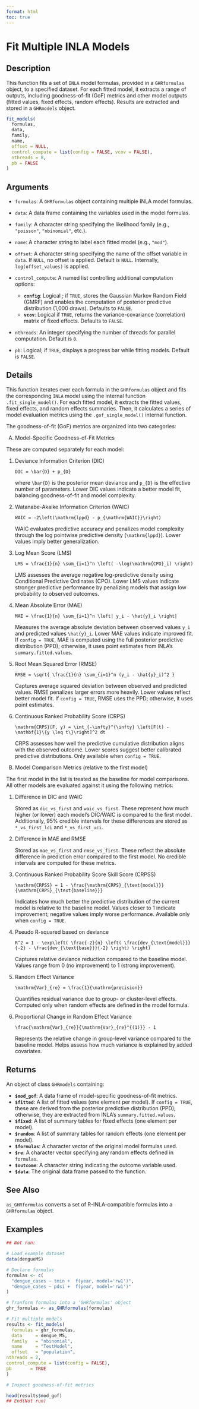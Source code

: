 ```yaml
---
format: html
toc: true
---
```


# Fit Multiple INLA Models

## Description

This function fits a set of `INLA` model formulas, provided in a `GHRformulas` object, to a specified dataset. For each fitted model, it extracts a range of outputs, including goodness-of-fit (GoF) metrics and other model outputs (fitted values, fixed effects, random effects). Results are extracted and stored in a `GHRmodels` object.

```r
fit_models(
  formulas,
  data,
  family,
  name,
  offset = NULL,
  control_compute = list(config = FALSE, vcov = FALSE),
  nthreads = 8,
  pb = FALSE
)
```

## Arguments

- `formulas`: A `GHRformulas` object containing multiple INLA model formulas.
- `data`: A data frame containing the variables used in the model formulas.
- `family`: A character string specifying the likelihood family (e.g., `"poisson"`, `"nbinomial"`, etc.).
- `name`: A character string to label each fitted model (e.g., `"mod"`).
- `offset`: A character string specifying the name of the offset variable in `data`. If `NULL`, no offset is applied. Default is `NULL`. Internally, `log(offset_values)` is applied.
- `control_compute`: A named list controlling additional computation options:
    
    - **`config`**: Logical ; if `TRUE`, stores the Gaussian Markov Random Field (GMRF) and enables the computation of posterior predictive distribution (1,000 draws). Defaults to `FALSE`.
    - **`vcov`**: Logical if `TRUE`, returns the variance-covariance (correlation) matrix of fixed effects. Defaults to `FALSE`.
- `nthreads`: An integer specifying the number of threads for parallel computation. Default is `8`.
- `pb`: Logical; if `TRUE`, displays a progress bar while fitting models. Default is `FALSE`.

## Details

This function iterates over each formula in the `GHRformulas` object and fits the corresponding `INLA` model using the internal function `.fit_single_model()`. For each fitted model, it extracts the fitted values, fixed effects, and random effects summaries. Then, it calculates a series of model evaluation metrics using the `.gof_single_model()` internal function.

The goodness-of-fit (GoF) metrics are organized into two categories:

A) Model-Specific Goodness-of-Fit Metrics

These are computed separately for each model:

1. Deviance Information Criterion (DIC)
   
   `DIC = \bar{D} + p_{D}`
   
   where `\bar{D}` is the posterior mean deviance and `p_{D}` is the effective number of parameters. Lower DIC values indicate a better model fit, balancing goodness-of-fit and model complexity.
2. Watanabe-Akaike Information Criterion (WAIC)
   
   `WAIC = -2\left(\mathrm{lppd} - p_{\mathrm{WAIC}}\right)`
   
   WAIC evaluates predictive accuracy and penalizes model complexity through the log pointwise predictive density (`\mathrm{lppd}`). Lower values imply better generalization.
3. Log Mean Score (LMS)
   
   `LMS = \frac{1}{n} \sum_{i=1}^n \left( -\log(\mathrm{CPO}_i) \right)`
   
   LMS assesses the average negative log-predictive density using Conditional Predictive Ordinates (CPO). Lower LMS values indicate stronger predictive performance by penalizing models that assign low probability to observed outcomes.
4. Mean Absolute Error (MAE)
   
   `MAE = \frac{1}{n} \sum_{i=1}^n \left| y_i - \hat{y}_i \right|`
   
   Measures the average absolute deviation between observed values `y_i` and predicted values `\hat{y}_i`. Lower MAE values indicate improved fit. If `config = TRUE`, MAE is computed using the full posterior predictive distribution (PPD); otherwise, it uses point estimates from INLA's `summary.fitted.values`.
5. Root Mean Squared Error (RMSE)
   
   `RMSE = \sqrt{ \frac{1}{n} \sum_{i=1}^n (y_i - \hat{y}_i)^2 }`
   
   Captures average squared deviation between observed and predicted values. RMSE penalizes larger errors more heavily. Lower values reflect better model fit. If `config = TRUE`, RMSE uses the PPD; otherwise, it uses point estimates.
6. Continuous Ranked Probability Score (CRPS)
   
   `\mathrm{CRPS}(F, y) = \int_{-\infty}^{\infty} \left[F(t) - \mathbf{1}\{y \leq t\}\right]^2 dt`
   
   CRPS assesses how well the predictive cumulative distribution aligns with the observed outcome. Lower scores suggest better calibrated predictive distributions. Only available when `config = TRUE`.

B) Model Comparison Metrics (relative to the first model)

The first model in the list is treated as the baseline for model comparisons. All other models are evaluated against it using the following metrics:

1. Difference in DIC and WAIC
   
   Stored as `dic_vs_first` and `waic_vs_first`. These represent how much higher (or lower) each model's DIC/WAIC is compared to the first model. Additionally, 95% credible intervals for these differences are stored as `*_vs_first_lci` and `*_vs_first_uci`.
2. Difference in MAE and RMSE
   
   Stored as `mae_vs_first` and `rmse_vs_first`. These reflect the absolute difference in prediction error compared to the first model. No credible intervals are computed for these metrics.
3. Continuous Ranked Probability Score Skill Score (CRPSS)
   
   `\mathrm{CRPSS} = 1 - \frac{\mathrm{CRPS}_{\text{model}}}{\mathrm{CRPS}_{\text{baseline}}}`
   
   Indicates how much better the predictive distribution of the current model is relative to the baseline model. Values closer to 1 indicate improvement; negative values imply worse performance. Available only when `config = TRUE`.
4. Pseudo R-squared based on deviance
   
   `R^2 = 1 - \exp\left( \frac{-2}{n} \left( \frac{dev_{\text{model}}}{-2} - \frac{dev_{\text{base}}}{-2} \right) \right)`
   
   Captures relative deviance reduction compared to the baseline model. Values range from 0 (no improvement) to 1 (strong improvement).
5. Random Effect Variance
   
   `\mathrm{Var}_{re} = \frac{1}{\mathrm{precision}}`
   
   Quantifies residual variance due to group- or cluster-level effects. Computed only when random effects are defined in the model formula.
6. Proportional Change in Random Effect Variance
   
   `\frac{\mathrm{Var}_{re}}{\mathrm{Var}_{re}^{(1)}} - 1`
   
   Represents the relative change in group-level variance compared to the baseline model. Helps assess how much variance is explained by added covariates.

## Returns

An object of class `GHRmodels` containing:

- **`$mod_gof`**: A data frame of model-specific goodness-of-fit metrics.
- **`$fitted`**: A list of fitted values (one element per model). If `config = TRUE`, these are derived from the posterior predictive distribution (PPD); otherwise, they are extracted from INLA's `summary.fitted.values`.
- **`$fixed`**: A list of summary tables for fixed effects (one element per model).
- **`$random`**: A list of summary tables for random effects (one element per model).
- **`$formulas`**: A character vector of the original model formulas used.
- **`$re`**: A character vector specifying any random effects defined in `formulas`.
- **`$outcome`**: A character string indicating the outcome variable used.
- **`$data`**: The original data frame passed to the function.

## See Also

`as_GHRformulas` converts a set of R-INLA-compatible formulas into a `GHRformulas` object.

## Examples

```r
## Not run:

# Load example dataset
data(dengueMS)

# Declare formulas
formulas <- c(
  "dengue_cases ~ tmin +  f(year, model='rw1')",
  "dengue_cases ~ pdsi +  f(year, model='rw1')"
)

# Tranform formulas into a 'GHRformulas' object
ghr_formulas <- as_GHRformulas(formulas)

# Fit multiple models 
results <- fit_models(
  formulas = ghr_formulas,
  data     = dengue_MS,
  family   = "nbinomial",
  name     = "TestModel",
  offset   = "population",
nthreads = 2,
control_compute = list(config = FALSE),
pb       = TRUE
)

# Inspect goodness-of-fit metrics

head(results$mod_gof)
## End(Not run)
```
